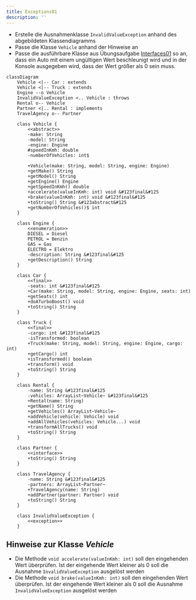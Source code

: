 ```yaml
---
title: Exceptions01
description: ''
---
```



- Erstelle die Ausnahmenklasse `InvalidValueException` anhand des abgebildeten
  Klassendiagramms
- Passe die Klasse `Vehicle` anhand der Hinweise an
- Passe die ausführbare Klasse aus Übungsaufgabe
  [Interfaces01](../interfaces/interfaces01) so an, dass ein Auto mit einem
  ungültigen Wert beschleunigt wird und in der Konsole ausgegeben wird, dass der
  Wert größer als 0 sein muss.

```mermaid
classDiagram
    Vehicle <|-- Car : extends
    Vehicle <|-- Truck : extends
    Engine --o Vehicle
    InvalidValueException <.. Vehicle : throws
    Rental o-- Vehicle
    Partner <|.. Rental : implements
    TravelAgency o-- Partner

    class Vehicle {
        <<abstract>>
        -make: String
        -model: String
        -engine: Engine
        #speedInKmh: double
        -numberOfVehicles: int$

        +Vehicle(make: String, model: String, engine: Engine)
        +getMake() String
        +getModel() String
        +getEngine() Engine
        +getSpeedInKmh() double
        +accelerate(valueInKmh: int) void &#123final&#125
        +brake(valueInKmh: int) void &#123final&#125
        +toString() String &#123abstract&#125
        +getNumberOfVehicles()$ int
    }

    class Engine {
        <<enumeration>>
        DIESEL = Diesel
        PETROL = Benzin
        GAS = Gas
        ELECTRO = Elektro
        -description: String &#123final&#125
        +getDescription() String
    }

    class Car {
        <<final>>
        -seats: int &#123final&#125
        +Car(make: String, model: String, engine: Engine, seats: int)
        +getSeats() int
        +doATurboBoost() void
        +toString() String
    }

    class Truck {
        <<final>>
        -cargo: int &#123final&#125
        -isTransformed: boolean
        +Truck(make: String, model: String, engine: Engine, cargo: int)
        +getCargo() int
        +isTransformed() boolean
        +transform() void
        +toString() String
    }

    class Rental {
        -name: String &#123final&#125
        -vehicles: ArrayList~Vehicle~ &#123final&#125
        +Rental(name: String)
        +getName() String
        +getVehicles() ArrayList~Vehicle~
        +addVehicle(vehicle: Vehicle) void
        +addAllVehicles(vehicles: Vehicle...) void
        +transformAllTrucks() void
        +toString() String
    }

    class Partner {
        <<interface>>
        +toString() String
    }

    class TravelAgency {
        -name: String &#123final&#125
        -partners: ArrayList~Partner~
        +TravelAgency(name: String)
        +addPartner(partner: Partner) void
        +toString() String
    }

    class InvalidValueException {
    	<<exception>>
    }
```

## Hinweise zur Klasse _Vehicle_

- Die Methode `void accelerate(valueInKmh: int)` soll den eingehenden Wert
  überprüfen. Ist der eingehende Wert kleiner als 0 soll die Ausnahme
  `InvalidValueException` ausgelöst werden
- Die Methode `void brake(valueInKmh: int)` soll den eingehenden Wert
  überprüfen. Ist der eingehende Wert kleiner als 0 soll die Ausnahme
  `InvalidValueException` ausgelöst werden

<Exercise pullRequest="49" branchSuffix="exceptions/01" />
